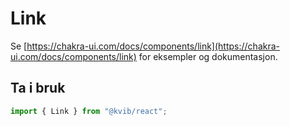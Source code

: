 
<Meta title="Komponenter/Link" />

# Link

Se [https://chakra-ui.com/docs/components/link](https://chakra-ui.com/docs/components/link) for eksempler og dokumentasjon.

## Ta i bruk

```jsx
import { Link } from "@kvib/react";
```
